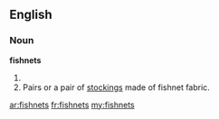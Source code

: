 ==English==

===Noun===
'''fishnets'''

# {{plural of|[[fishnet]]}}
# Pairs or a pair of [[stockings]] made of fishnet fabric.

[[ar:fishnets]]
[[fr:fishnets]]
[[my:fishnets]]